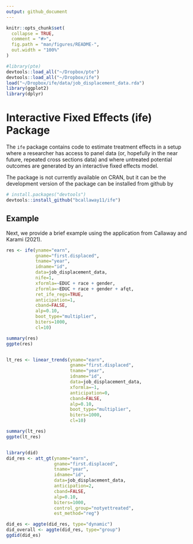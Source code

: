 ```yaml
---
output: github_document
---
```


<!-- README.md is generated from README.Rmd. Please edit that file -->

```r
knitr::opts_chunk$set(
  collapse = TRUE,
  comment = "#>",
  fig.path = "man/figures/README-",
  out.width = "100%"
)
```


<!-- badges: start -->
<!-- badges: end -->

```r
#library(pte)
devtools::load_all("~/Dropbox/pte")
devtools::load_all("~/Dropbox/ife")
load("~/Dropbox/ife/data/job_displacement_data.rda")
library(ggplot2)
library(dplyr)
```

# Interactive Fixed Effects (ife) Package


The `ife` package contains code to estimate treatment effects in a setup where a researcher has access to panel data (or, hopefully in the near future, repeated cross sections data) and where untreated potential outcomes are generated by an interactive fixed effects model.  

The package is not currently available on CRAN, but it can be the development version of the package can be installed from github by
```r
# install.packages("devtools")
devtools::install_github("bcallaway11/ife")
```

## Example

Next, we provide a brief example using the application from Callaway and Karami (2021).


```r
res <- ife(yname="earn",
           gname="first.displaced",
           tname="year",
           idname="id",
           data=job_displacement_data,
           nife=1,
           xformla=~EDUC + race + gender,
           zformla=~EDUC + race + gender + afqt,
           ret_ife_regs=TRUE,
           anticipation=1,
           cband=FALSE,
           alp=0.10,
           boot_type="multiplier",
           biters=1000,
           cl=10)

summary(res)
ggpte(res)


lt_res <- linear_trends(yname="earn",
                        gname="first.displaced",
                        tname="year",
                        idname="id",
                        data=job_displacement_data,
                        xformla=~1,
                        anticipation=0,
                        cband=FALSE,
                        alp=0.10,
                        boot_type="multiplier",
                        biters=1000,
                        cl=10)

summary(lt_res)
ggpte(lt_res)


library(did)
did_res <- att_gt(yname="earn",
                  gname="first.displaced",
                  tname="year",
                  idname="id",
                  data=job_displacement_data,
                  anticipation=2,
                  cband=FALSE,
                  alp=0.10,
                  biters=1000,
                  control_group="notyettreated",
                  est_method="reg")

did_es <- aggte(did_res, type="dynamic")
did_overall <- aggte(did_res, type="group")
ggdid(did_es)
```

